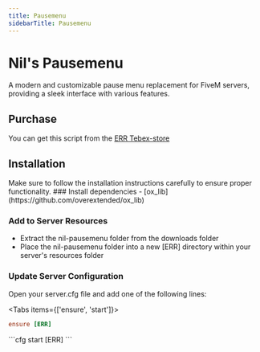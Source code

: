 ```yaml
---
title: Pausemenu
sidebarTitle: Pausemenu
---
```



# Nil's Pausemenu

A modern and customizable pause menu replacement for FiveM servers, providing a sleek interface with various features.

## Purchase

You can get this script from the [ERR Tebex-store](https://err.tebex.io/package/6685111)

## Installation

<Callout type="info">
Make sure to follow the installation instructions carefully to ensure proper functionality.
</Callout>

<Steps>
### Install dependencies
- [ox_lib](https://github.com/overextended/ox_lib)

### Add to Server Resources
- Extract the nil-pausemenu folder from the downloads folder
- Place the nil-pausemenu folder into a new [ERR] directory within your server's resources folder

### Update Server Configuration
Open your server.cfg file and add one of the following lines:

<Tabs items={['ensure', 'start']}>
  <Tab>
  ```cfg
  ensure [ERR]
  ```
  </Tab>
  <Tab>
  ```cfg
  start [ERR]
  ```
  </Tab>
</Tabs>
</Steps>